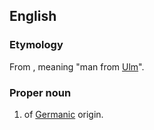 ==English==
{{wikipedia}}

===Etymology===
From {{etyl|de|en}}, meaning "man from [[Ulm]]".

===Proper noun===
{{en-proper noun|s}}

# {{surname|from=German|dot=}} of [[Germanic]] origin.